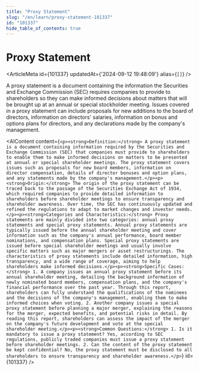 ```yaml
---
title: "Proxy Statement"
slug: "/en/learn/proxy-statement-101337"
id: "101337"
hide_table_of_contents: true
---
```



# Proxy Statement

<ArticleMeta id={101337} updatedAt={'2024-09-12 19:48:09'} alias={`[]`} />
<div className='border-solid border-b border-t-0 my-4 border-[var(--ifm-color-gray-300)]' />

A proxy statement is a document containing the information the Securities and Exchange Commission (SEC) requires companies to provide to shareholders so they can make informed decisions about matters that will be brought up at an annual or special stockholder meeting. Issues covered in a proxy statement can include proposals for new additions to the board of directors, information on directors' salaries, information on bonus and options plans for directors, and any declarations made by the company's management.

<AIContent content={`<p><strong>Definition:</strong> A proxy statement is a document containing information required by the Securities and Exchange Commission (SEC) that companies must provide to shareholders to enable them to make informed decisions on matters to be presented at annual or special shareholder meetings. The proxy statement covers issues such as proposals for new board members, information on director compensation, details of director bonuses and option plans, and any statements made by the company's management.</p><p><strong>Origin:</strong> The origin of the proxy statement can be traced back to the passage of the Securities Exchange Act of 1934, which required companies to provide detailed information to shareholders before shareholder meetings to ensure transparency and shareholder awareness. Over time, the SEC has continuously updated and refined the regulations to adapt to market changes and investor needs.</p><p><strong>Categories and Characteristics:</strong> Proxy statements are mainly divided into two categories: annual proxy statements and special proxy statements. Annual proxy statements are typically issued before the annual shareholder meeting and cover information such as the company's annual performance, board member nominations, and compensation plans. Special proxy statements are issued before special shareholder meetings and usually involve specific matters such as major mergers or asset restructurings. The characteristics of proxy statements include detailed information, high transparency, and a wide range of coverage, aiming to help shareholders make informed decisions.</p><p><strong>Specific Cases:</strong> 1. A company issues an annual proxy statement before its annual shareholder meeting, detailing the background information of newly nominated board members, compensation plans, and the company's financial performance over the past year. Through this report, shareholders can fully understand the qualifications of the nominees and the decisions of the company's management, enabling them to make informed choices when voting. 2. Another company issues a special proxy statement before planning a major merger, explaining the reasons for the merger, expected benefits, and potential risks in detail. By reading this report, shareholders can assess the impact of the merger on the company's future development and vote at the special shareholder meeting.</p><p><strong>Common Questions:</strong> 1. Is it mandatory to issue a proxy statement? Yes, according to SEC regulations, publicly traded companies must issue a proxy statement before shareholder meetings. 2. Can the content of the proxy statement be kept confidential? No, the proxy statement must be disclosed to all shareholders to ensure transparency and shareholder awareness.</p>`} id={101337} />
